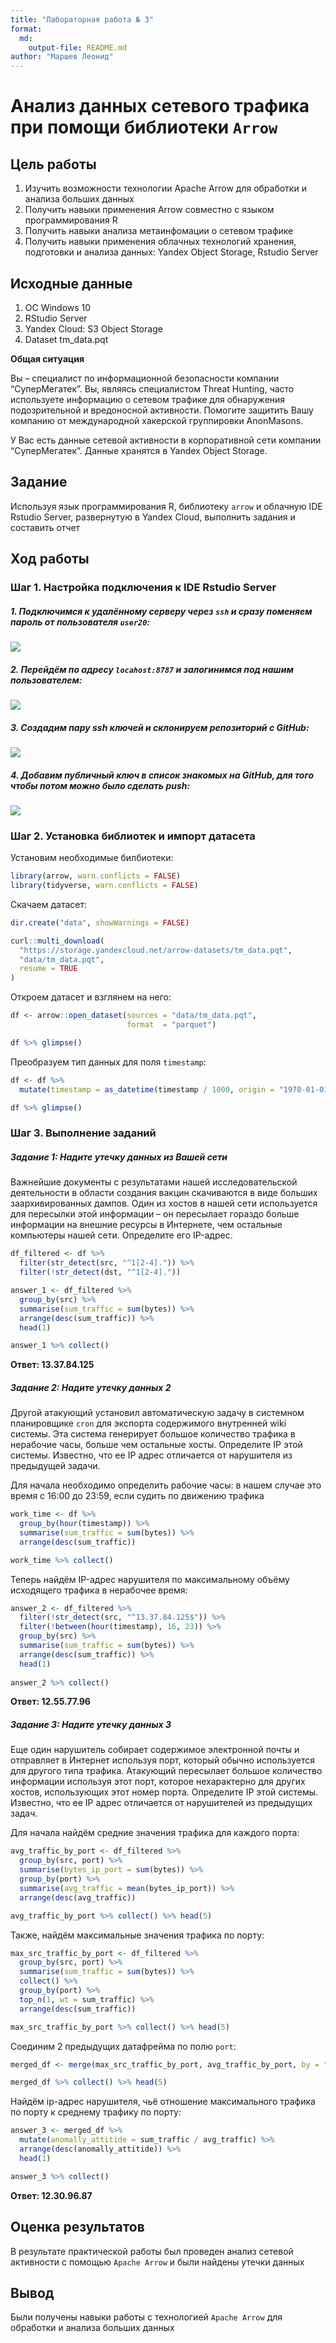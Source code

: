 ```yaml
---
title: "Лабораторная работа № 3"
format: 
  md:
    output-file: README.md
author: "Маршев Леонид"
---
```


# Анализ данных сетевого трафика при помощи библиотеки `Arrow`

## Цель работы

1.  Изучить возможности технологии Apache Arrow для обработки и анализа больших данных
2.  Получить навыки применения Arrow совместно с языком программирования R
3.  Получить навыки анализа метаинфомации о сетевом трафике
4.  Получить навыки применения облачных технологий хранения, подготовки и анализа данных: Yandex Object Storage, Rstudio Server

## Исходные данные

1.  ОС Windows 10
2.  RStudio Server
3.  Yandex Cloud: S3 Object Storage
4.  Dataset tm_data.pqt

**Общая ситуация**

Вы – специалист по информационной безопасности компании “СуперМегатек”. Вы, являясь специалистом Threat Hunting, часто используете информацию о сетевом трафике для обнаружения подозрительной и вредоносной активности. Помогите защитить Вашу компанию от международной хакерской группировки AnonMasons.

У Вас есть данные сетевой активности в корпоративной сети компании “СуперМегатек”. Данные хранятся в Yandex Object Storage.

## Задание

Используя язык программирования R, библиотеку `arrow` и облачную IDE Rstudio Server, развернутую в Yandex Cloud, выполнить задания и составить отчет

## Ход работы

### Шаг 1. Настройка подключения к IDE Rstudio Server

##### 1. Подключимся к удалённому серверу через `ssh` и сразу поменяем пароль от пользователя `user20`:

![](img/1.png)

##### 2. Перейдём по адресу `locahost:8787` и залогинимся под нашим пользователем:

![](img/2.png)

##### 3. Создадим пару ssh ключей и склонируем репозиторий с GitHub:

![](img/3.png)

##### 4. Добавим публичный ключ в список знакомых на GitHub, для того чтобы потом можно было сделать push:

![](img/4.png)

### Шаг 2. Установка библиотек и импорт датасета

Установим необходимые билбиотеки:

```r
library(arrow, warn.conflicts = FALSE)
library(tidyverse, warn.conflicts = FALSE)
```

Скачаем датасет:

```r
dir.create("data", showWarnings = FALSE)

curl::multi_download(
  "https://storage.yandexcloud.net/arrow-datasets/tm_data.pqt",
  "data/tm_data.pqt",
  resume = TRUE
)
```

Откроем датасет и взглянем на него:

```r
df <- arrow::open_dataset(sources = "data/tm_data.pqt", 
                          format  = "parquet")

df %>% glimpse()
```

Преобразуем тип данных для поля `timestamp`:

```r
df <- df %>%
  mutate(timestamp = as_datetime(timestamp / 1000, origin = "1970-01-01", tz = "UTC"))

df %>% glimpse()
```

### Шаг 3. Выполнение заданий

##### Задание 1: Надите утечку данных из Вашей сети

Важнейшие документы с результатами нашей исследовательской деятельности в области создания вакцин скачиваются в виде больших заархивированных дампов. Один из хостов в нашей сети используется для пересылки этой информации – он пересылает гораздо больше информации на внешние ресурсы в Интернете, чем остальные компьютеры нашей сети. Определите его IP-адрес.

```r
df_filtered <- df %>%
  filter(str_detect(src, "^1[2-4].")) %>%
  filter(!str_detect(dst, "^1[2-4]."))

answer_1 <- df_filtered %>%
  group_by(src) %>% 
  summarise(sum_traffic = sum(bytes)) %>%
  arrange(desc(sum_traffic)) %>%
  head(1)

answer_1 %>% collect()
```

**Ответ: 13.37.84.125**

##### Задание 2:  Надите утечку данных 2

Другой атакующий установил автоматическую задачу в системном планировщике `cron` для экспорта содержимого внутренней wiki системы. Эта система генерирует большое количество трафика в нерабочие часы, больше чем остальные хосты. Определите IP этой системы. Известно, что ее IP адрес отличается от нарушителя из предыдущей задачи.

Для начала необходимо определить рабочие часы: в нашем случае это время с 16:00 до 23:59, если судить по движению трафика

```r
work_time <- df %>%
  group_by(hour(timestamp)) %>%
  summarise(sum_traffic = sum(bytes)) %>%
  arrange(desc(sum_traffic))

work_time %>% collect()
```

Теперь найдём IP-адрес нарушителя по максимальному объёму исходящего трафика в нерабочее время:

```r
answer_2 <- df_filtered %>%
  filter(!str_detect(src, "^13.37.84.125$")) %>%
  filter(!between(hour(timestamp), 16, 23)) %>%
  group_by(src) %>%
  summarise(sum_traffic = sum(bytes)) %>%
  arrange(desc(sum_traffic)) %>%
  head(1)
  
answer_2 %>% collect()
```

**Ответ: 12.55.77.96**

##### Задание 3: Надите утечку данных 3

Еще один нарушитель собирает содержимое электронной почты и отправляет в Интернет используя порт, который обычно используется для другого типа трафика. Атакующий пересылает большое количество информации используя этот порт, которое нехарактерно для других хостов, использующих этот номер порта. Определите IP этой системы. Известно, что ее IP адрес отличается от нарушителей из предыдущих задач.

Для начала найдём средние значения трафика для каждого порта:

```r
avg_traffic_by_port <- df_filtered %>%
  group_by(src, port) %>%
  summarise(bytes_ip_port = sum(bytes)) %>%
  group_by(port) %>%
  summarise(avg_traffic = mean(bytes_ip_port)) %>%
  arrange(desc(avg_traffic))

avg_traffic_by_port %>% collect() %>% head(5)
```

Также, найдём максимальные значения трафика по порту:

```r
max_src_traffic_by_port <- df_filtered %>%
  group_by(src, port) %>%
  summarise(sum_traffic = sum(bytes)) %>%
  collect() %>%
  group_by(port) %>%
  top_n(1, wt = sum_traffic) %>%
  arrange(desc(sum_traffic))

max_src_traffic_by_port %>% collect() %>% head(5)
```

Соединим 2 предыдущих датафрейма по полю `port`:

```r
merged_df <- merge(max_src_traffic_by_port, avg_traffic_by_port, by = "port")

merged_df %>% collect() %>% head(5)
```

Найдём ip-адрес нарушителя, чьё отношение максимального трафика по порту к среднему трафику по порту:

```r
answer_3 <- merged_df %>%
  mutate(anomally_attitide = sum_traffic / avg_traffic) %>%
  arrange(desc(anomally_attitide)) %>%
  head(1)

answer_3 %>% collect()
```

**Ответ: 12.30.96.87**

## Оценка результатов

В результате практической работы был проведен анализ сетевой активности с помощью `Apache Arrow` и были найдены утечки данных

## Вывод

Были получены навыки работы с технологией `Apache Arrow` для обработки и анализа больших данных
